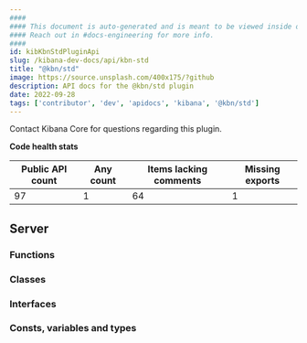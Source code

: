```yaml
---
####
#### This document is auto-generated and is meant to be viewed inside our experimental, new docs system.
#### Reach out in #docs-engineering for more info.
####
id: kibKbnStdPluginApi
slug: /kibana-dev-docs/api/kbn-std
title: "@kbn/std"
image: https://source.unsplash.com/400x175/?github
description: API docs for the @kbn/std plugin
date: 2022-09-28
tags: ['contributor', 'dev', 'apidocs', 'kibana', '@kbn/std']
---
```




Contact Kibana Core for questions regarding this plugin.

**Code health stats**

| Public API count  | Any count | Items lacking comments | Missing exports |
|-------------------|-----------|------------------------|-----------------|
| 97 | 1 | 64 | 1 |

## Server

### Functions
<DocDefinitionList data={kbnStdObj.server.functions}/>

### Classes
<DocDefinitionList data={kbnStdObj.server.classes}/>

### Interfaces
<DocDefinitionList data={kbnStdObj.server.interfaces}/>

### Consts, variables and types
<DocDefinitionList data={kbnStdObj.server.misc}/>

